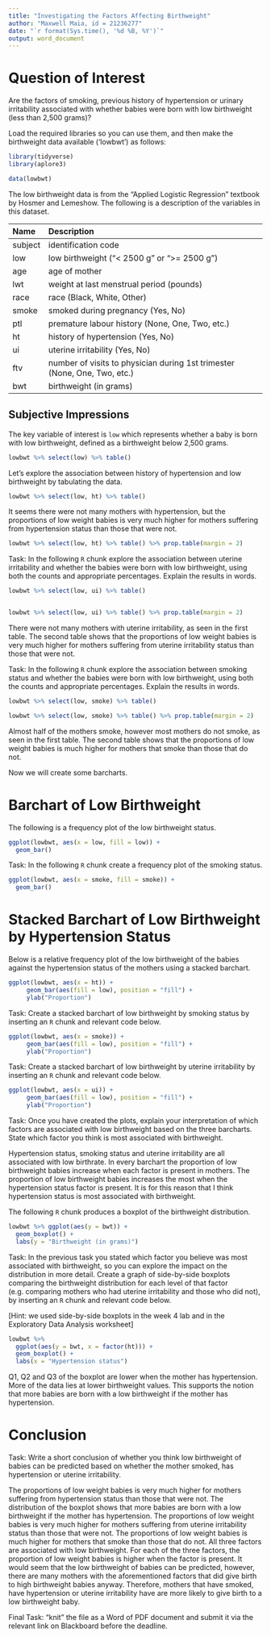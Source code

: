 ```yaml
---
title: "Investigating the Factors Affecting Birthweight"
author: "Maxwell Maia, id = 21236277"
date: "`r format(Sys.time(), '%d %B, %Y')`"
output: word_document
---
```



# Question of Interest 

Are the factors of smoking, previous history of hypertension or urinary irritability associated with whether babies were born with low birthweight (less than 2,500 grams)?


Load the required libraries so you can use them, and then make the birthweight data available ('lowbwt') as follows:   

```r
library(tidyverse)
library(aplore3)

data(lowbwt)
```

The low birthweight data is from the "Applied Logistic Regression" textbook by Hosmer and Lemeshow. The following is a description of the variables in this dataset.

|Name|	Description|
|:------|:------------------------------------------------------------------------|
|subject| identification code|
|low |low birthweight ("< 2500 g" or ">= 2500 g")|
|age |age of mother|
|lwt|weight at last menstrual period (pounds)|
|race |race (Black, White, Other)|
|smoke |smoked during pregnancy (Yes, No)|
|ptl |premature labour history (None, One, Two, etc.)|
|ht |history of hypertension (Yes, No)|
|ui |uterine irritability  (Yes, No)|
|ftv |number of visits to physician during 1st trimester (None, One, Two, etc.)|
|bwt |birthweight (in grams)|

## Subjective Impressions

The key variable of interest is `low` which represents whether a baby is born with low birthweight, defined as a birthweight below 2,500 grams.

```r
lowbwt %>% select(low) %>% table()
```

Let's explore the association between history of hypertension and low birthweight by tabulating the data.

```r
lowbwt %>% select(low, ht) %>% table()
```

It seems there were not many mothers with hypertension, but the proportions of low weight babies is very much higher for mothers suffering from hypertension status than those that were not.

```r
lowbwt %>% select(low, ht) %>% table() %>% prop.table(margin = 2)
```

Task: In the following `R` chunk explore the association between uterine irritability and whether the babies were born with low birthweight, using both the counts and appropriate percentages. Explain the results in words.

```r
lowbwt %>% select(low, ui) %>% table()


lowbwt %>% select(low, ui) %>% table() %>% prop.table(margin = 2)


```
There were not many mothers with uterine irritability, as seen in the first table. The second table shows that the proportions of low weight babies is very much higher for mothers suffering from uterine irritability status than those that were not.



Task: In the following `R` chunk explore the association between smoking status and whether the babies were born with low birthweight, using both the counts and appropriate percentages. Explain the results in words.

```r
lowbwt %>% select(low, smoke) %>% table()

lowbwt %>% select(low, smoke) %>% table() %>% prop.table(margin = 2)


```
Almost half of the mothers smoke, however most mothers do not smoke, as seen in the first table. The second table shows that the proportions of low weight babies is much higher for mothers that smoke than those that do not.
 
Now we will create some barcharts.

# Barchart of Low Birthweight

The following is a frequency plot of the low birthweight status.

```r
ggplot(lowbwt, aes(x = low, fill = low)) +
  geom_bar()
```

Task: In the following `R` chunk create a frequency plot of the smoking status.

```r

ggplot(lowbwt, aes(x = smoke, fill = smoke)) + 
  geom_bar()

```


# Stacked Barchart of Low Birthweight by Hypertension Status

Below is a relative frequency plot of the low birthweight of the babies against the hypertension status of the mothers using a stacked barchart.

```r
ggplot(lowbwt, aes(x = ht)) +
     geom_bar(aes(fill = low), position = "fill") +
     ylab("Proportion")
```


Task: Create a stacked barchart of low birthweight by smoking status by inserting an `R` chunk and relevant code below.

```r
ggplot(lowbwt, aes(x = smoke)) +
     geom_bar(aes(fill = low), position = "fill") +
     ylab("Proportion")
```



Task: Create a stacked barchart of low birthweight by uterine irritability by inserting an `R` chunk and relevant code below.

```r
ggplot(lowbwt, aes(x = ui)) +
     geom_bar(aes(fill = low), position = "fill") +
     ylab("Proportion")
```


Task: Once you have created the plots, explain your interpretation of which factors are associated with low birthweight based on the three barcharts. State which factor you think is most associated with birthweight.

Hypertension status, smoking status and uterine irritability are all associated with low birthrate. In every barchart the proportion of low birthweight babies increase when each factor is present in mothers. The proportion of low birthweight babies increases the most when the hypertension status factor is present. It is for this reason that I think hypertension status is most associated with birthweight.

The following `R` chunk produces a boxplot of the birthweight distribution.

```r
lowbwt %>% ggplot(aes(y = bwt)) +
  geom_boxplot() +
  labs(y = "Birthweight (in grams)")

```


Task: In the previous task you stated which factor you believe was most associated with birthweight, so you can explore the impact on the distribution in more detail. Create a graph of side-by-side boxplots comparing the birthweight distribution for each level of that factor (e.g. comparing mothers who had uterine irritability and those who did not), by inserting an `R` chunk and relevant code below.

[Hint: we used side-by-side boxplots in the week 4 lab and in the Exploratory Data Analysis worksheet]

```r

lowbwt %>% 
  ggplot(aes(y = bwt, x = factor(ht))) + 
  geom_boxplot() + 
  labs(x = "Hypertension status")

```
 
Q1, Q2 and Q3 of the boxplot are lower when the mother has hypertension. More of the data lies at lower birthweight values. This supports the notion that more babies are born with a low birthweight if the mother has hypertension.





# Conclusion

Task: Write a short conclusion of whether you think low birthweight of babies can be predicted based on whether the mother smoked, has hypertension or uterine irritability.


The proportions of low weight babies is very much higher for mothers suffering from hypertension status than those that were not. The distribution of the boxplot shows that more babies are born with a low birthweight if the mother has hypertension. The proportions of low weight babies is very much higher for mothers suffering from uterine irritability status than those that were not. The proportions of low weight babies is much higher for mothers that smoke than those that do not. All three factors are associated with low birthweight. For each of the three factors, the proportion of low weight babies is higher when the factor is present. It would seem that the low birthweight of babies can be predicted, however, there are many mothers with the aforementioned factors that did give birth to high birthweight babies anyway. Therefore, mothers that have smoked, have hypertension or uterine irritability have are more likely to give birth to a low birthweight baby.


Final Task: "knit" the file as a Word of PDF document and submit it via the relevant link on Blackboard before the deadline.



